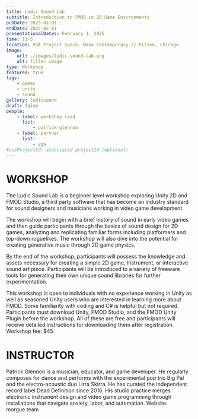 ```yaml
---
title: Ludic Sound Lab
subtitle: Introduction to FMOD in 2D Game Environments
pubDate: 2025-01-01
endDate: 2025-02-01
presentationalDates: February 1, 2025
time: 11-5
location: VGA Project Space, Mana Contemporary // Pilsen, Chicago
image:
    url: ./images/ludic-sound-lab.png
    alt: filler image
type: Workshop
featured: true
tags:
    - games
    - unity
    - sound
gallery: ludicsound
draft: false
people:
    - label: workshop lead
      list:
          - patrick-glennon
    - label: partner
      list:
          - vga
#assProjectId: associated projectId (optional)
---
```


<LinkButton text="Register Here" url="https://ko-fi.com/s/0b762c7b5d" />

# WORKSHOP

The Ludic Sound Lab is a beginner level workshop exploring Unity 2D and FMOD Studio, a third party software that has become an industry standard for sound designers and musicians working in video game development.

The workshop will begin with a brief history of sound in early video games and then guide participants through the basics of sound design for 2D games, analyzing and replicating familiar forms including platformers and top-down roguelikes. The workshop will also dive into the potential for creating generative music through 2D game physics.

By the end of the workshop, participants will possess the knowledge and assets necessary for creating a simple 2D game, instrument, or interactive sound art piece. Participants will be introduced to a variety of freeware tools for generating their own unique sound libraries for further experimentation.

This workshop is open to individuals with no experience working in Unity as well as seasoned Unity users who are interested in learning more about FMOD. Some familiarity with coding and C# is helpful but not required. Participants must download Unity, FMOD Studio, and the FMOD Unity Plugin before the workshop. All of these are free and participants will receive detailed instructions for downloading them after registration.
Workshop fee: $45

# INSTRUCTOR

Patrick Glennon is a musician, educator, and game developer. He regularly composes for dance and performs with the experimental pop trio Big Pal and the electro-acoustic duo Lirra Skirra. He has curated the independent record label Dead Definition since 2016. His studio practice merges electronic instrument design and video game programming through installations that navigate anxiety, labor, and automation. Website: morgue.team
